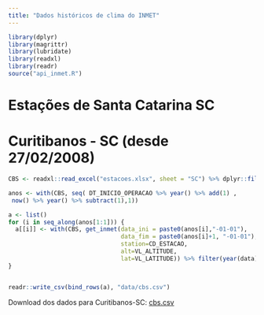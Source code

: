 ```yaml
---
title: "Dados históricos de clima do INMET"
---
```


```r
library(dplyr)
library(magrittr)
library(lubridate)
library(readxl)
library(readr)
source("api_inmet.R")

```


# Estações de Santa Catarina SC

# Curitibanos - SC (desde 27/02/2008)

```r
CBS <- readxl::read_excel("estacoes.xlsx", sheet = "SC") %>% dplyr::filter(DC_NOME == "CURITIBANOS") 

anos <- with(CBS, seq( DT_INICIO_OPERACAO %>% year() %>% add(1) ,
 now() %>% year() %>% subtract(1),1))

a <- list()
for (i in seq_along(anos[1:1])) {
  a[[i]] <- with(CBS, get_inmet(data_ini = paste0(anos[i],"-01-01"), 
                                data_fim = paste0(anos[i]+1, "-01-01"), 
                                station=CD_ESTACAO, 
                                alt=VL_ALTITUDE, 
                                lat=VL_LATITUDE)) %>% filter(year(data) ==anos[i])
}


readr::write_csv(bind_rows(a), "data/cbs.csv")

```


Download dos dados para Curitibanos-SC: [cbs.csv](data/cbs.csv)


